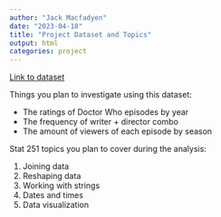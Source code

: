 ```yaml
---
author: "Jack Macfadyen"
date: "2023-04-18"
title: "Project Dataset and Topics"
output: html
categories: project
---
```


[Link to dataset](https://github.com/rfordatascience/tidytuesday/tree/master/data/2023/2023-11-28)

Things you plan to investigate using this dataset:

- The ratings of Doctor Who episodes by year
- The frequency of writer + director combo
- The amount of viewers of each episode by season

Stat 251 topics you plan to cover during the analysis:

1. Joining data
2. Reshaping data
3. Working with strings
4. Dates and times
5. Data visualization

